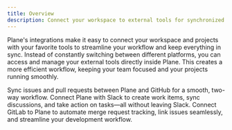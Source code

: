 ```yaml
---
title: Overview
description: Connect your workspace to external tools for synchronized workflows, reduced context switching, and improved team efficiency.
---
```



Plane's integrations make it easy to connect your workspace and projects with your favorite tools to streamline your workflow and keep everything in sync. Instead of constantly switching between different platforms, you can access and manage your external tools directly inside Plane. This creates a more efficient workflow, keeping your team focused and your projects running smoothly.

<CardGroup cols={2}>
  <Card title="Github" icon="FaGithub" href="/integrations/github">
    Sync issues and pull requests between Plane and GitHub for a smooth, two-way workflow.
  </Card>
  <Card title="Slack" icon="FaSlack" href="/integrations/slack">
    Connect Plane with Slack to create work items, sync discussions, and take action on tasks—all without leaving Slack.
  </Card>
  <Card title="GitLab" icon="FaGitlab" href="/integrations/gitlab">
    Connect GitLab to Plane to automate merge request tracking, link issues seamlessly, and streamline your development
    workflow.
  </Card>
</CardGroup>
